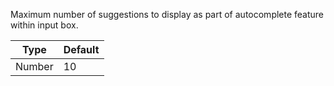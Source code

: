 Maximum number of suggestions to display as part of autocomplete feature within input box.

| Type   | Default |
| ------ | ------- |
| Number | 10      |
